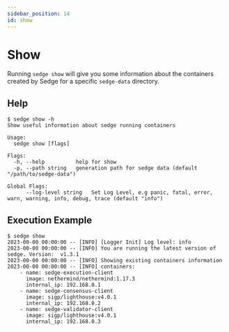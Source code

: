 ```yaml
---
sidebar_position: 14
id: show
---
```


# Show

Running `sedge show` will give you some information about the containers created by Sedge for a specific `sedge-data` directory.

## Help

```
$ sedge show -h
Show useful information about sedge running containers

Usage:
  sedge show [flags]

Flags:
  -h, --help          help for show
  -p, --path string   generation path for sedge data (default "/path/to/sedge-data")

Global Flags:
      --log-level string   Set Log Level, e.g panic, fatal, error, warn, warning, info, debug, trace (default "info")
```

## Execution Example

```
$ sedge show
2023-00-00 00:00:00 -- [INFO] [Logger Init] Log level: info
2023-00-00 00:00:00 -- [INFO] You are running the latest version of sedge. Version:  v1.3.1
2023-00-00 00:00:00 -- [INFO] Showing existing containers information
2023-00-00 00:00:00 -- [INFO] containers:
    - name: sedge-execution-client
      image: nethermind/nethermind:1.17.3
      internal_ip: 192.168.0.1
    - name: sedge-consensus-client
      image: sigp/lighthouse:v4.0.1
      internal_ip: 192.168.0.2
    - name: sedge-validator-client
      image: sigp/lighthouse:v4.0.1
      internal_ip: 192.168.0.3
```